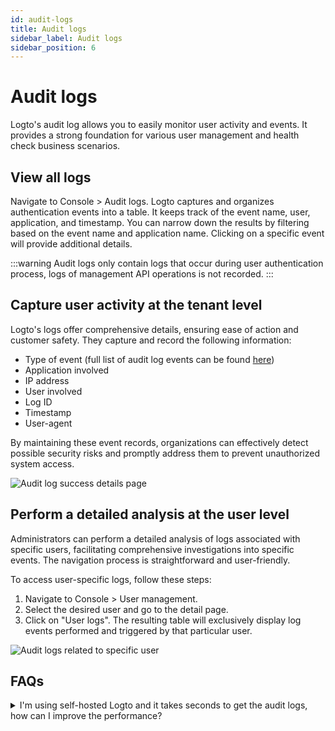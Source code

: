 ```yaml
---
id: audit-logs
title: Audit logs
sidebar_label: Audit logs
sidebar_position: 6
---
```


# Audit logs

Logto's audit log allows you to easily monitor user activity and events. It provides a strong foundation for various user management and health check business scenarios.

## View all logs

Navigate to <CloudLink to="/audit-logs">Console > Audit logs</CloudLink>. Logto captures and organizes authentication events into a table. It keeps track of the event name, user, application, and timestamp. You can narrow down the results by filtering based on the event name and application name. Clicking on a specific event will provide additional details.

:::warning
Audit logs only contain logs that occur during user authentication process, logs of management API operations is not recorded.
:::

## Capture user activity at the tenant level

Logto's logs offer comprehensive details, ensuring ease of action and customer safety. They capture and record the following information:

- Type of event (full list of audit log events can be found [here](https://github.com/logto-io/logto/blob/master/packages/console/src/consts/logs.ts))
- Application involved
- IP address
- User involved
- Log ID
- Timestamp
- User-agent

By maintaining these event records, organizations can effectively detect possible security risks and promptly address them to prevent unauthorized system access.

![Audit log success details page](./assets/audit-log-success-details-page.png)

## Perform a detailed analysis at the user level

Administrators can perform a detailed analysis of logs associated with specific users, facilitating comprehensive investigations into specific events. The navigation process is straightforward and user-friendly.

To access user-specific logs, follow these steps:

1. Navigate to <CloudLink to="/users">Console > User management</CloudLink>.
2. Select the desired user and go to the detail page.
3. Click on "User logs". The resulting table will exclusively display log events performed and triggered by that particular user.

![Audit logs related to specific user](./assets/audit-logs-related-to-specific-user.png)

## FAQs

<details>
<summary>I'm using self-hosted Logto and it takes seconds to get the audit logs, how can I improve the performance?</summary>

OSS users should add cronjob to clean up out-dated audit logs regularly.

</details>
